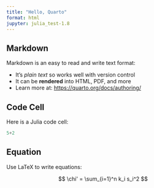 ```yaml
---
title: "Hello, Quarto"
format: html
jupyter: julia_test-1.8
---
```


## Markdown


Markdown is an easy to read and write text format:

- It's _plain text_ so works well with version control
- It can be **rendered** into HTML, PDF, and more
- Learn more at: <https://quarto.org/docs/authoring/>

## Code Cell

Here is a Julia code cell:

```julia
5+2
```

## Equation

Use LaTeX to write equations:

$$
\chi' = \sum_{i=1}^n k_i s_i^2
$$
